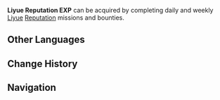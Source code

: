 {{Item Infobox
|id           = 000317
|type         = Experience
|group        = Reputation EXP
|image        = Item Liyue Reputation EXP.png
|rarity       = 3
|description  = Increases your Reputation Lv. (Liyue)
|source1      = Completing missions/bounties from Liyue [[Reputation]] system.
}}
'''Liyue Reputation EXP''' can be acquired by completing daily and weekly [[Liyue]] [[Reputation]] missions and bounties.

==Other Languages==
{{Other Languages
|en      = Liyue Reputation EXP
|zhs     = 声望经验・璃月
|zhs_rm  = Shēngwàng Jīngyàn · Líyuè
|zht     = 聲望經驗・璃月
|zht_rm  = Shēngwàng Jīngyàn · Líyuè
|zh_tl   = Reputation Experience · Liyue
|ja      = 評判経験値・璃月
|ja_rm   = Hyouban Keikenchi - Riiyue
|ja_tl   = Reputation Experience Points - Liyue
|ko      = 평판 경험치・리월
|ko_rm   = 
|ko_tl   = 
|es      = EXP de reputación - Liyue
|es_tl   = 
|fr      = EXP de réputation de Liyue
|fr_tl   = Liyue Reputation EXP
|ru      = Опыт репутации (Ли Юэ)
|ru_tl   = 
|th      = EXP ชื่อเสียงประจำเมือง Liyue
|th_rm   = EXP Chuesiang Pracham Mueang Liyue
|th_tl   = Liyue City Reputation EXP
|vi      = EXP Danh Vọng - Liyue
|vi_tl   = 
|de      = Ansehenserfahrung für Liyue
|de_tl   = Reputation Experience for Liyue
|id      = EXP Reputasi Liyue
|id_tl   = Liyue Reputation EXP
|pt      = EXP de Reputação de Liyue
|pt_tl   = 
}}

==Change History==
{{Change History|1.1}}

==Navigation==
{{EXP Navbox|EXP Types}}